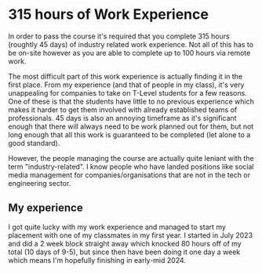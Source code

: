 # 315 hours of Work Experience
In order to pass the course it's required that you complete 315 hours (roughtly 45 days) of industry related work experience. Not all of this has to be on-site however as you are able to complete up to 100 hours via remote work.

The most difficult part of this work experience is actually finding it in the first place. From my experience (and that of people in my class), it's very unappealing for companies to take on T-Level students for a few reasons. One of these is that the students have little to no previous experience which makes it harder to get them involved with already established teams of professionals. 45 days is also an annoying timeframe as it's significant enough that there will always need to be work planned out for them, but not long enough that all this work is guaranteed to be completed (let alone to a good standard).

However, the people managing the course are actually quite leniant with the term "industry-related". I know people who have landed positions like social media management for companies/organisations that are not in the tech or engineering sector.

## My experience
I got quite lucky with my work experience and managed to start my placement with one of my classmates in my first year. I started in July 2023 and did a 2 week block straight away which knocked 80 hours off of my total (10 days of 9-5), but since then have been doing it one day a week which means I'm hopefully finishing in early-mid 2024.